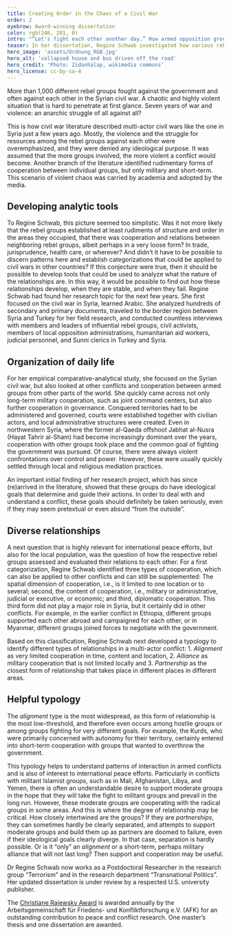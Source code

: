 ```yaml
---
title: Creating Order in the Chaos of a Civil War
order: 2
eyebrow: Award-winning dissertation
color: rgb(246, 201, 0)
intro: "“Let's fight each other another day.” How armed opposition groups managed challenges to cooperation and postponed conflict in Syria’s multiparty civil war (2012-2019) – Regine Schwab received the Christiane Rajewsky Award for her dissertation in 2022."
teaser: In her dissertation, Regine Schwab investigated how various rebel groups cooperated in the Syrian civil war and received the Christiane Rajewsky Prize for her thesis.
hero_image: 'assets/Ordnung_RGB.jpg'
hero_alt: 'collapsed house and bus driven off the road'
hero_credit: 'Photo: Zidanhalap, wikimedia commons'
hero_license: cc-by-sa-4
---
```


<Leadin>More than 1,000</Leadin> different rebel groups fought against the government and often against each other in the Syrian civil war. A chaotic and
highly violent situation that is hard to penetrate at first glance. Seven years of war and violence: an anarchic struggle of all against all?

This is how civil war literature described multi-actor civil wars like the one in Syria just a few years ago. Mostly, the violence and the struggle for resources among the rebel groups against each other were overemphasized, and they were denied any ideological purpose. It was assumed that the more groups involved, the more violent a conflict would become. Another branch of the literature identified rudimentary forms of cooperation between individual groups, but only military and short-term. This scenario of violent chaos was carried by academia and adopted by the media.

## Developing analytic tools

To Regine Schwab, this picture seemed too simplistic. Was it not more likely that the rebel groups established at least rudiments of structure and order in the areas they occupied, that there was cooperation and relations between neighboring rebel groups, albeit perhaps in a very loose form? In trade, jurisprudence, health care, or wherever? And didn’t it have to be possible to discern patterns here and establish categorizations that could be applied to civil wars in other countries? If this conjecture were true, then it should be possible to develop tools that could be used to analyze what the nature of the relationships are. In this way, it would be possible to find out how these relationships develop, when they are stable, and when they fail. Regine Schwab had found her research topic for the next few years. She first focused on the civil war in Syria, learned Arabic. She analyzed hundreds of secondary and primary documents, traveled to the border region between Syria and Turkey for her field research, and conducted countless interviews with members and leaders of influential rebel groups, civil activists, members of local opposition administrations, humanitarian aid workers, judicial personnel, and Sunni clerics in Turkey and Syria.

## Organization of daily life

For her empirical comparative-analytical study, she focused on the Syrian civil war, but also looked at other conflicts and cooperation between armed groups from other parts of the world. She quickly came across not only long-term military cooperation, such as joint command centers, but also further cooperation in governance. Conquered territories had to be administered and governed, courts were established together with civilian actors, and local administrative structures were created. Even in northwestern Syria, where the former al-Qaeda offshoot Jabhat al-Nusra (Hayat Tahrir al-Sham) had become increasingly dominant over the years, cooperation with other groups took place and the common goal of fighting the government was pursued. Of course, there were always violent confrontations over control and power. However, these were usually quickly settled through local and religious mediation practices.

An important initial finding of her research project, which has since (re)arrived in the literature, showed that these groups do have ideological goals that determine and guide their actions. In order to deal with and understand a conflict, these goals should definitely be taken seriously, even if they may seem pretextual or even absurd “from the outside”.

## Diverse relationships

A next question that is highly relevant for international peace efforts, but also for the local population, was the question of how the respective rebel groups assessed and evaluated their relations to each other. For a first categorization, Regine Schwab identified three types of cooperation, which can also be applied to other conflicts and can still be supplemented: The spatial dimension of cooperation, i.e., is it limited to one location or to several; second, the content of cooperation, i.e., military or administrative, judicial or executive, or economic; and third, diplomatic cooperation. This third form did not play a major role in Syria, but it certainly did in other conflicts. For example, in the earlier conflict in Ethiopia, different groups supported each other abroad and campaigned for each other, or in Myanmar, different groups joined forces to negotiate with the government.

Based on this classification, Regine Schwab next developed a typology to identify different types of relationships in a multi-actor conflict: 1. _Alignment_ as very limited cooperation in time, content and location, 2. _Alliance_ as military cooperation that is not limited locally and 3. _Partnership_ as the closest form of relationship that takes place in different places in different areas.

## Helpful typology

The _alignment_ type is the most widespread, as this form of relationship is the most low-threshold, and therefore even occurs among hostile groups or among groups fighting for very different goals. For example, the Kurds, who were primarily concerned with autonomy for their territory, certainly entered into short-term cooperation with groups that wanted to overthrow the government.

This typology helps to understand patterns of interaction in armed conflicts and is also of interest to international peace efforts. Particularly in conflicts with militant Islamist groups, such as in Mali, Afghanistan, Libya, and Yemen, there is often an understandable desire to support moderate groups in the hope that they will take the fight to militant groups and prevail in the long run. However, these moderate groups are cooperating with the radical groups in some areas. And this is where the degree of relationship may be critical. How closely intertwined are the groups? If they are _partnerships_, they can sometimes hardly be clearly separated, and attempts to support moderate groups and build them up as partners are doomed to failure, even if their ideological goals clearly diverge. In that case, separation is hardly possible. Or is it “only” an _alignment_ or a short-term, perhaps military alliance that will not last long? Then support and cooperation may be useful.

<Person name="Regine Schwab" image="assets/Regine gelb_RGB.png" image_alt="stylized portrait of woman">

Dr Regine Schwab now works as a Postdoctoral Researcher in the research group “Terrorism” and in the research department “Transnational Politics”. Her updated dissertation is under review by a respected U.S. university publisher.

</Person>

<Callout eyebrow="Info box" title="The award" expandable={false}>

The [Christiane Rajewsky Award](https://afk-web.de/cms/welcome-to-the-pages-of-the-afk/) is awarded annually by the Arbeitsgemeinschaft für Friedens- und Konfliktforschung e.V. (AFK) for an outstanding contribution to peace and conflict research. One master’s thesis and one dissertation are awarded.

</Callout>

